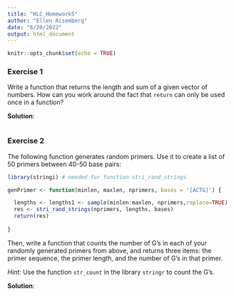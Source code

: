 ```yaml
---
title: "HLC_Homework5"
author: "Ellen Risemberg"
date: "6/20/2022"
output: html_document
---
```


```r
knitr::opts_chunk$set(echo = TRUE)
```

### Exercise 1

Write a function that returns the length and sum of a given vector of numbers. How can you work around the fact that `return` can only be used once in a function?

**Solution**:

```r
```

### Exercise 2

The following function generates random primers. Use it to create a list of 50 primers between 40-50 base pairs:

```r
library(stringi) # needed for function stri_rand_strings

genPrimer <- function(minlen, maxlen, nprimers, bases = '[ACTG]') {

  lengths <- lengths1 <- sample(minlen:maxlen, nprimers,replace=TRUE)
  res <- stri_rand_strings(nprimers, lengths, bases)
  return(res)
  
}
```

Then, write a function that counts the number of G's in each of your randomly generated primers from above, and returns three items: the primer sequence, the primer length, and the number of G's in that primer.  

*Hint:* Use the function `str_count` in the library `stringr` to count the G's.

**Solution**:

```r
```


